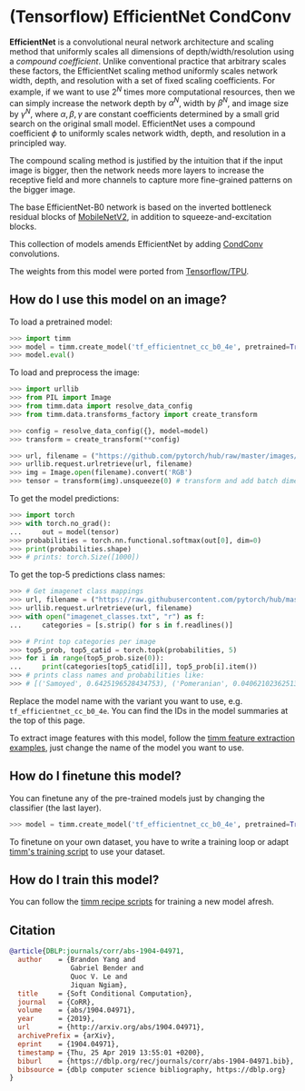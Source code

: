 # (Tensorflow) EfficientNet CondConv

**EfficientNet** is a convolutional neural network architecture and scaling method that uniformly scales all dimensions of depth/width/resolution using a *compound coefficient*. Unlike conventional practice that arbitrary scales  these factors, the EfficientNet scaling method uniformly scales network width, depth, and resolution with a set of fixed scaling coefficients. For example, if we want to use $2^N$ times more computational resources, then we can simply increase the network depth by $\alpha ^ N$,  width by $\beta ^ N$, and image size by $\gamma ^ N$, where $\alpha, \beta, \gamma$ are constant coefficients determined by a small grid search on the original small model. EfficientNet uses a compound coefficient $\phi$ to uniformly scales network width, depth, and resolution in a  principled way.

The compound scaling method is justified by the intuition that if the input image is bigger, then the network needs more layers to increase the receptive field and more channels to capture more fine-grained patterns on the bigger image.

The base EfficientNet-B0 network is based on the inverted bottleneck residual blocks of [MobileNetV2](https://paperswithcode.com/method/mobilenetv2), in addition to squeeze-and-excitation blocks.

This collection of models amends EfficientNet by adding [CondConv](https://paperswithcode.com/method/condconv) convolutions.

The weights from this model were ported from [Tensorflow/TPU](https://github.com/tensorflow/tpu).

## How do I use this model on an image?

To load a pretrained model:

```py
>>> import timm
>>> model = timm.create_model('tf_efficientnet_cc_b0_4e', pretrained=True)
>>> model.eval()
```

To load and preprocess the image:

```py 
>>> import urllib
>>> from PIL import Image
>>> from timm.data import resolve_data_config
>>> from timm.data.transforms_factory import create_transform

>>> config = resolve_data_config({}, model=model)
>>> transform = create_transform(**config)

>>> url, filename = ("https://github.com/pytorch/hub/raw/master/images/dog.jpg", "dog.jpg")
>>> urllib.request.urlretrieve(url, filename)
>>> img = Image.open(filename).convert('RGB')
>>> tensor = transform(img).unsqueeze(0) # transform and add batch dimension
```

To get the model predictions:

```py
>>> import torch
>>> with torch.no_grad():
...     out = model(tensor)
>>> probabilities = torch.nn.functional.softmax(out[0], dim=0)
>>> print(probabilities.shape)
>>> # prints: torch.Size([1000])
```

To get the top-5 predictions class names:

```py
>>> # Get imagenet class mappings
>>> url, filename = ("https://raw.githubusercontent.com/pytorch/hub/master/imagenet_classes.txt", "imagenet_classes.txt")
>>> urllib.request.urlretrieve(url, filename) 
>>> with open("imagenet_classes.txt", "r") as f:
...     categories = [s.strip() for s in f.readlines()]

>>> # Print top categories per image
>>> top5_prob, top5_catid = torch.topk(probabilities, 5)
>>> for i in range(top5_prob.size(0)):
...     print(categories[top5_catid[i]], top5_prob[i].item())
>>> # prints class names and probabilities like:
>>> # [('Samoyed', 0.6425196528434753), ('Pomeranian', 0.04062102362513542), ('keeshond', 0.03186424449086189), ('white wolf', 0.01739676296710968), ('Eskimo dog', 0.011717947199940681)]
```

Replace the model name with the variant you want to use, e.g. `tf_efficientnet_cc_b0_4e`. You can find the IDs in the model summaries at the top of this page.

To extract image features with this model, follow the [timm feature extraction examples](../feature_extraction), just change the name of the model you want to use.

## How do I finetune this model?

You can finetune any of the pre-trained models just by changing the classifier (the last layer).

```py
>>> model = timm.create_model('tf_efficientnet_cc_b0_4e', pretrained=True, num_classes=NUM_FINETUNE_CLASSES)
```
To finetune on your own dataset, you have to write a training loop or adapt [timm's training
script](https://github.com/rwightman/pytorch-image-models/blob/master/train.py) to use your dataset.

## How do I train this model?

You can follow the [timm recipe scripts](../scripts) for training a new model afresh.

## Citation

```BibTeX
@article{DBLP:journals/corr/abs-1904-04971,
  author    = {Brandon Yang and
               Gabriel Bender and
               Quoc V. Le and
               Jiquan Ngiam},
  title     = {Soft Conditional Computation},
  journal   = {CoRR},
  volume    = {abs/1904.04971},
  year      = {2019},
  url       = {http://arxiv.org/abs/1904.04971},
  archivePrefix = {arXiv},
  eprint    = {1904.04971},
  timestamp = {Thu, 25 Apr 2019 13:55:01 +0200},
  biburl    = {https://dblp.org/rec/journals/corr/abs-1904-04971.bib},
  bibsource = {dblp computer science bibliography, https://dblp.org}
}
```

<!--
Type: model-index
Collections:
- Name: TF EfficientNet CondConv
  Paper:
    Title: 'CondConv: Conditionally Parameterized Convolutions for Efficient Inference'
    URL: https://paperswithcode.com/paper/soft-conditional-computation
Models:
- Name: tf_efficientnet_cc_b0_4e
  In Collection: TF EfficientNet CondConv
  Metadata:
    FLOPs: 224153788
    Parameters: 13310000
    File Size: 53490940
    Architecture:
    - 1x1 Convolution
    - Average Pooling
    - Batch Normalization
    - CondConv
    - Convolution
    - Dense Connections
    - Dropout
    - Inverted Residual Block
    - Squeeze-and-Excitation Block
    - Swish
    Tasks:
    - Image Classification
    Training Techniques:
    - AutoAugment
    - Label Smoothing
    - RMSProp
    - Stochastic Depth
    - Weight Decay
    Training Data:
    - ImageNet
    ID: tf_efficientnet_cc_b0_4e
    LR: 0.256
    Epochs: 350
    Crop Pct: '0.875'
    Momentum: 0.9
    Batch Size: 2048
    Image Size: '224'
    Weight Decay: 1.0e-05
    Interpolation: bicubic
    RMSProp Decay: 0.9
    Label Smoothing: 0.1
    BatchNorm Momentum: 0.99
  Code: https://github.com/rwightman/pytorch-image-models/blob/9a25fdf3ad0414b4d66da443fe60ae0aa14edc84/timm/models/efficientnet.py#L1561
  Weights: https://github.com/rwightman/pytorch-image-models/releases/download/v0.1-weights/tf_efficientnet_cc_b0_4e-4362b6b2.pth
  Results:
  - Task: Image Classification
    Dataset: ImageNet
    Metrics:
      Top 1 Accuracy: 77.32%
      Top 5 Accuracy: 93.32%
- Name: tf_efficientnet_cc_b0_8e
  In Collection: TF EfficientNet CondConv
  Metadata:
    FLOPs: 224158524
    Parameters: 24010000
    File Size: 96287616
    Architecture:
    - 1x1 Convolution
    - Average Pooling
    - Batch Normalization
    - CondConv
    - Convolution
    - Dense Connections
    - Dropout
    - Inverted Residual Block
    - Squeeze-and-Excitation Block
    - Swish
    Tasks:
    - Image Classification
    Training Techniques:
    - AutoAugment
    - Label Smoothing
    - RMSProp
    - Stochastic Depth
    - Weight Decay
    Training Data:
    - ImageNet
    ID: tf_efficientnet_cc_b0_8e
    LR: 0.256
    Epochs: 350
    Crop Pct: '0.875'
    Momentum: 0.9
    Batch Size: 2048
    Image Size: '224'
    Weight Decay: 1.0e-05
    Interpolation: bicubic
    RMSProp Decay: 0.9
    Label Smoothing: 0.1
    BatchNorm Momentum: 0.99
  Code: https://github.com/rwightman/pytorch-image-models/blob/9a25fdf3ad0414b4d66da443fe60ae0aa14edc84/timm/models/efficientnet.py#L1572
  Weights: https://github.com/rwightman/pytorch-image-models/releases/download/v0.1-weights/tf_efficientnet_cc_b0_8e-66184a25.pth
  Results:
  - Task: Image Classification
    Dataset: ImageNet
    Metrics:
      Top 1 Accuracy: 77.91%
      Top 5 Accuracy: 93.65%
- Name: tf_efficientnet_cc_b1_8e
  In Collection: TF EfficientNet CondConv
  Metadata:
    FLOPs: 370427824
    Parameters: 39720000
    File Size: 159206198
    Architecture:
    - 1x1 Convolution
    - Average Pooling
    - Batch Normalization
    - CondConv
    - Convolution
    - Dense Connections
    - Dropout
    - Inverted Residual Block
    - Squeeze-and-Excitation Block
    - Swish
    Tasks:
    - Image Classification
    Training Techniques:
    - AutoAugment
    - Label Smoothing
    - RMSProp
    - Stochastic Depth
    - Weight Decay
    Training Data:
    - ImageNet
    ID: tf_efficientnet_cc_b1_8e
    LR: 0.256
    Epochs: 350
    Crop Pct: '0.882'
    Momentum: 0.9
    Batch Size: 2048
    Image Size: '240'
    Weight Decay: 1.0e-05
    Interpolation: bicubic
    RMSProp Decay: 0.9
    Label Smoothing: 0.1
    BatchNorm Momentum: 0.99
  Code: https://github.com/rwightman/pytorch-image-models/blob/9a25fdf3ad0414b4d66da443fe60ae0aa14edc84/timm/models/efficientnet.py#L1584
  Weights: https://github.com/rwightman/pytorch-image-models/releases/download/v0.1-weights/tf_efficientnet_cc_b1_8e-f7c79ae1.pth
  Results:
  - Task: Image Classification
    Dataset: ImageNet
    Metrics:
      Top 1 Accuracy: 79.33%
      Top 5 Accuracy: 94.37%
-->